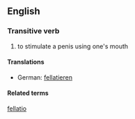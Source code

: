 ==English==
===Transitive verb===
# to stimulate a penis using one's mouth

====Translations====
*German: [[fellatieren]]

====Related terms====
[[fellatio]]